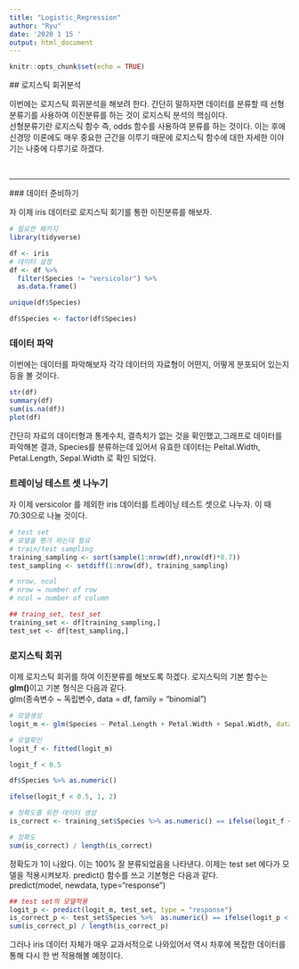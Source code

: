 ```yaml
---
title: "Logistic_Regression"
author: "Ryu"
date: '2020 1 15 '
output: html_document
---
```

  
```r
knitr::opts_chunk$set(echo = TRUE)
```

<!-- # 제목 1 -->
  <!-- ## 제목 2 -->
  
  <!-- .. -->
  
  <!-- ##### 제목 5 -->
  
  ## 로지스틱 회귀분석 
  
  이번에는 로지스틱 회귀분석을
해보려 한다. 간단히 말하자면 데이터를 분류할 때 선형분류기를 사용하여 이진분류를 하는 것이 로지스틱 분석의 핵심이다. <br>
  선형분류기란 로지스틱 함수 즉, odds 함수를 사용하여 분류를 하는 것이다. 이는 후에 신경망 이론에도 매우 중요한 근간을 이루기 때문에 로지스틱 함수에 대한 자세한 이야기는 나중에 다루기로 하겠다. 

<br>
  
  ---
  
  ### 데이터 준비하기
  
  자 이제 iris 데이터로 로지스틱 회기를 통한 이진분류를 해보자. 


```r
# 필요한 패키지
library(tidyverse)
```

```r
df <- iris
# 데이터 설정
df <- df %>% 
  filter(Species != "versicolor") %>% 
  as.data.frame() 

unique(df$Species)

df$Species <- factor(df$Species)

```

### 데이터 파악 
이번에는 데이터를 파악해보자 각각 데이터의 자료형이 어떤지, 어떻게 분포되어 있는지 등을 볼 것이다.
```r
str(df)
summary(df)
sum(is.na(df))
plot(df)
```

간단히 자료의 데이터형과 통계수치, 결측치가 없는 것을 확인했고,그래프로 데이터를 파악해본 결과, Species를 분류하는데 있어서 유효한 데이터는 Peltal.Width, Petal.Length, Sepal.Width 로 확인 되었다.

### 트레이닝 테스트 셋 나누기

자 이제 versicolor 를 제외한 iris 데이터를 트레이닝 테스트 셋으로 나누자. 이 때 70:30으로 나눌 것이다.

```r
# test set
# 모델을 평가 하는데 필요
# train/test sampling
training_sampling <- sort(sample(1:nrow(df),nrow(df)*0.7))
test_sampling <- setdiff(1:nrow(df), training_sampling)

# nrow, ncol
# nrow = number of row
# ncol = number of column

## traing_set, test_set
training_set <- df[training_sampling,]
test_set <- df[test_sampling,]
```

### 로지스틱 회귀
이제 로지스틱 회귀를 하여 이진분류를 해보도록 하겠다. 로지스틱의 기본 함수는 **glm()**이고 기본 형식은 다음과 같다. <br>
  glm(종속변수 ~ 독립변수, data = df, family = "binomial") 

```r
# 모델생성
logit_m <- glm(Species ~ Petal.Length + Petal.Width + Sepal.Width, data = training_set, family = "binomial") 

# 모델확인 
logit_f <- fitted(logit_m)

logit_f < 0.5

df$Species %>% as.numeric()

ifelse(logit_f < 0.5, 1, 2)

# 정확도를 위한 데이터 생성
is_correct <- training_set$Species %>% as.numeric() == ifelse(logit_f < 0.5, 1, 2)

# 정확도
sum(is_correct) / length(is_correct)
```

정확도가 1이 나왔다. 이는 100% 잘 분류되었음을 나타낸다. 이제는 test set 에다가 모델을 적용시켜보자. predict() 함수를 쓰고 기본형은 다음과 같다. <br>
  predict(model, newdata, type="response")

```r
## test set의 모델적용
logit_p <- predict(logit_m, test_set, type = "response")
is_correct_p <- test_set$Species %>%  as.numeric() == ifelse(logit_p < 0.5, 1, 2)
sum(is_correct_p) / length(is_correct_p)
```
그러나 iris 데이터 자체가 매우 교과서적으로 나와있어서 역시  차후에 복잡한 데이터를 통해 다시 한 번 적용해볼 예정이다.

